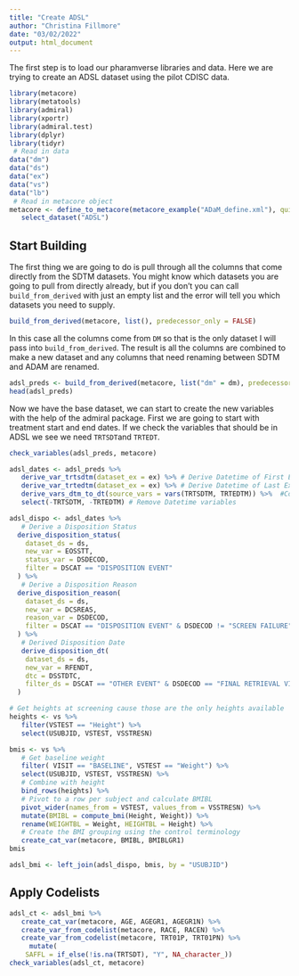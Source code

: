 ```yaml
---
title: "Create ADSL"
author: "Christina Fillmore"
date: "03/02/2022"
output: html_document
---
```

The first step is to load our pharamverse libraries and data. Here we are trying to create an ADSL dataset using the pilot CDISC data. 
```r
library(metacore)
library(metatools)
library(admiral)
library(xportr)
library(admiral.test) 
library(dplyr)
library(tidyr)
 # Read in data 
data("dm")
data("ds")
data("ex")
data("vs")
data("lb")
 # Read in metacore object 
metacore <- define_to_metacore(metacore_example("ADaM_define.xml"), quiet = TRUE) %>% 
   select_dataset("ADSL")
```

## Start Building 


The first thing we are going to do is pull through all the columns that come directly from the SDTM datasets. You might know which datasets you are going to pull from directly already, but if you don't you can call `build_from_derived` with just an empty list and the error will tell you which datasets you need to supply. 
```r
build_from_derived(metacore, list(), predecessor_only = FALSE)
```

In this case all the columns come from `DM` so that is the only dataset I will pass into `build_from_derived`. The result is all the columns are combined to make a new dataset and any columns that need renaming between SDTM and ADAM are renamed. 
```r
adsl_preds <- build_from_derived(metacore, list("dm" = dm), predecessor_only = FALSE, keep = TRUE)
head(adsl_preds)
```

Now we have the base dataset, we can start to create the new variables with the help of the admiral package. First we are going to start with treatment start and end dates. If we check the variables that should be in ADSL we see we need `TRTSDT`and `TRTEDT`.

```r
check_variables(adsl_preds, metacore)
```




```r
adsl_dates <- adsl_preds %>%
   derive_var_trtsdtm(dataset_ex = ex) %>% # Derive Datetime of First Exposure to Treatment
   derive_var_trtedtm(dataset_ex = ex) %>% # Derive Datetime of Last Exposure to Treatment
   derive_vars_dtm_to_dt(source_vars = vars(TRTSDTM, TRTEDTM)) %>%  #Convert Datetime variables to date 
   select(-TRTSDTM, -TRTEDTM) # Remove Datetime variables 
```



```r
adsl_dispo <- adsl_dates %>% 
   # Derive a Disposition Status 
  derive_disposition_status(
    dataset_ds = ds,
    new_var = EOSSTT,
    status_var = DSDECOD,
    filter = DSCAT == "DISPOSITION EVENT"
  ) %>%
   # Derive a Disposition Reason
  derive_disposition_reason(
    dataset_ds = ds,
    new_var = DCSREAS,
    reason_var = DSDECOD,
    filter = DSCAT == "DISPOSITION EVENT" & DSDECOD != "SCREEN FAILURE"
  ) %>% 
   # Derived Disposition Date 
   derive_disposition_dt(
    dataset_ds = ds,
    new_var = RFENDT,
    dtc = DSSTDTC,
    filter_ds = DSCAT == "OTHER EVENT" & DSDECOD == "FINAL RETRIEVAL VISIT"
  )

```



```r
# Get heights at screening cause those are the only heights available 
heights <- vs %>% 
   filter(VSTEST == "Height") %>% 
   select(USUBJID, VSTEST, VSSTRESN)

bmis <- vs %>% 
   # Get baseline weight 
   filter( VISIT == "BASELINE", VSTEST == "Weight") %>% 
   select(USUBJID, VSTEST, VSSTRESN) %>% 
   # Combine with height 
   bind_rows(heights) %>% 
   # Pivot to a row per subject and calculate BMIBL
   pivot_wider(names_from = VSTEST, values_from = VSSTRESN) %>% 
   mutate(BMIBL = compute_bmi(Height, Weight)) %>% 
   rename(WEIGHTBL = Weight, HEIGHTBL = Height) %>%
   # Create the BMI grouping using the control terminology 
   create_cat_var(metacore, BMIBL, BMIBLGR1)
bmis 

adsl_bmi <- left_join(adsl_dispo, bmis, by = "USUBJID")

```


## Apply Codelists 

```r
adsl_ct <- adsl_bmi %>% 
   create_cat_var(metacore, AGE, AGEGR1, AGEGR1N) %>% 
   create_var_from_codelist(metacore, RACE, RACEN) %>% 
   create_var_from_codelist(metacore, TRT01P, TRT01PN) %>% 
     mutate(
    SAFFL = if_else(!is.na(TRTSDT), "Y", NA_character_))
check_variables(adsl_ct, metacore)

   
```

